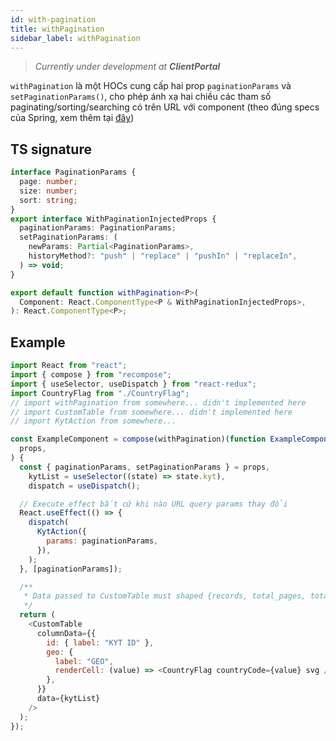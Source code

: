 ```yaml
---
id: with-pagination
title: withPagination
sidebar_label: withPagination
---
```


> _Currently under development at **ClientPortal**_

`withPagination` là một HOCs cung cấp hai prop `paginationParams` và `setPaginationParams()`, cho phép ánh xạ hai chiều các tham số paginating/sorting/searching có trên URL với component (theo đúng specs của Spring, xem thêm tại [đây](https://www.baeldung.com/rest-api-pagination-in-spring))

## TS signature

```typescript
interface PaginationParams {
  page: number;
  size: number;
  sort: string;
}
export interface WithPaginationInjectedProps {
  paginationParams: PaginationParams;
  setPaginationParams: (
    newParams: Partial<PaginationParams>,
    historyMethod?: "push" | "replace" | "pushIn" | "replaceIn",
  ) => void;
}

export default function withPagination<P>(
  Component: React.ComponentType<P & WithPaginationInjectedProps>,
): React.ComponentType<P>;
```

## Example

```javascript
import React from "react";
import { compose } from "recompose";
import { useSelector, useDispatch } from "react-redux";
import CountryFlag from "./CountryFlag";
// import withPagination from somewhere... didn't implemented here
// import CustomTable from somewhere... didn't implemented here
// import KytAction from somewhere...

const ExampleComponent = compose(withPagination)(function ExampleComponent(
  props,
) {
  const { paginationParams, setPaginationParams } = props,
    kytList = useSelector((state) => state.kyt),
    dispatch = useDispatch();

  // Execute effect bất cứ khi nào URL query params thay đổi
  React.useEffect(() => {
    dispatch(
      KytAction({
        params: paginationParams,
      }),
    );
  }, [paginationParams]);

  /**
   * Data passed to CustomTable must shaped {records, total_pages, total_records}
   */
  return (
    <CustomTable
      columnData={{
        id: { label: "KYT ID" },
        geo: {
          label: "GEO",
          renderCell: (value) => <CountryFlag countryCode={value} svg />,
        },
      }}
      data={kytList}
    />
  );
});
```
